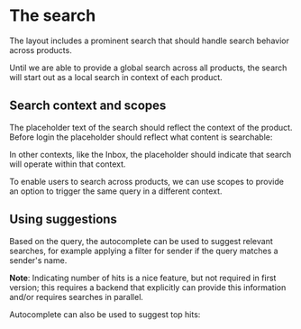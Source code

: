 
<Meta title="Search" />

# The search

The layout includes a prominent search that should handle search behavior across products.

Until we are able to provide a global search across all products, the search will start out as a local search in context of each product.

## Search context and scopes

The placeholder text of the search should reflect the context of the product. Before login the placeholder should reflect what content is searchable:

<Canvas of={Searchbar.GlobalSearch} />

In other contexts, like the Inbox, the placeholder should indicate that search will operate within that context.

<Canvas of={Searchbar.InboxSearch} />

To enable users to search across products, we can use scopes to provide an option to trigger the same query in a different context.

<Canvas of={Searchbar.InboxScopesExpanded} />

## Using suggestions

Based on the query, the autocomplete can be used to suggest relevant searches, for example applying a filter for sender if the query matches a sender's name.

**Note**: Indicating number of hits is a nice feature, but not required in first version; this requires a backend that explicitly can provide this information and/or requires searches in parallel.


<Canvas of={Autocomplete.SuggestedFilters} />

Autocomplete can also be used to suggest top hits:

<Canvas of={Autocomplete.SuggestedHits} />
